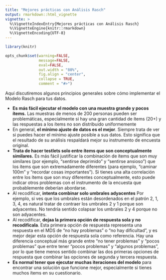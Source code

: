 ```yaml
---
title: "Mejores prácticas con Análisis Rasch"
output: rmarkdown::html_vignette
vignette: >
  %\VignetteIndexEntry{Mejores prácticas con Análisis Rasch}
  %\VignetteEngine{knitr::rmarkdown}
  %\VignetteEncoding{UTF-8}
---
```


```r
library(knitr)

opts_chunk$set(warning=FALSE, 
               message=FALSE, 
               eval=FALSE, 
               out.width = "80%",
               fig.align = "center",
               collapse = TRUE,
               comment = "#>")

```

Aquí discutiremos algunos principios generales sobre cómo implementar el Modelo Rasch para tus datos.

* **Es más fácil ejecutar el modelo con una muestra grande y pocos ítems.** Las muestras de menos de 200 personas pueden ser problemáticas, especialmente si hay una gran cantidad de ítems (20+) y las respuestas a los ítems no son distribuido uniformemente
* En general, **el mínimo ajuste de datos es el mejor**. Siempre trata de ver si puedes hacer el mínimo ajuste posible a sus datos. Esto significa que el resultado de su análisis respaldará mejor su instrumento de encuesta original.
* **Trata de hacer testlets solo entre ítems que son conceptualmente similares.** Es más fácil justificar la combinación de ítems que son muy similares (por ejemplo, "sentirse deprimido" y "sentirse ansioso") que los ítems que son extremadamente diferentes (para ejemplo, "caminar 100m" y "recordar cosas importantes"). Si tienes una alta correlación entre los ítems que son muy diferentes conceptualmente, esto puede indicar otros problemas con el instrumento de la encuesta que probablemente deberían abordarse.
* Al recodificar, **intenta combinar solo umbrales adyacentes** Por ejemplo, si ves que los umbrales están desordenados en el patrón 2, 1, 3, 4, es natural tratar de contraer los umbrales 2 y 1 porque son adyacentes. No tendría sentido colapsar los umbrales 2 y 4 porque no son adyacentes.
* Al recodificar, **dejaa la primera opción de respuesta sola y no recodifícala**. Esta primera opción de respuesta representa una respuesta en el MDS de "no hay problemas" o "no hay dificultad", y es mejor dejar esta opción de respuesta sola como referencia. Hay una diferencia conceptual más grande entre "no tener problemas" y "pocos problemas" que entre tener "pocos problemas" y "algunos problemas", por lo que tiene menos sentido combinar las dos primeras opciones de respuesta que combinar las opciones de segunda y tercera respuesta.
* **Es normal tener que ejecutar muchas iteraciones del modelo** para encontrar una solución que funcione mejor, especialmente si tienes muchos ítems en su cuestionario.
